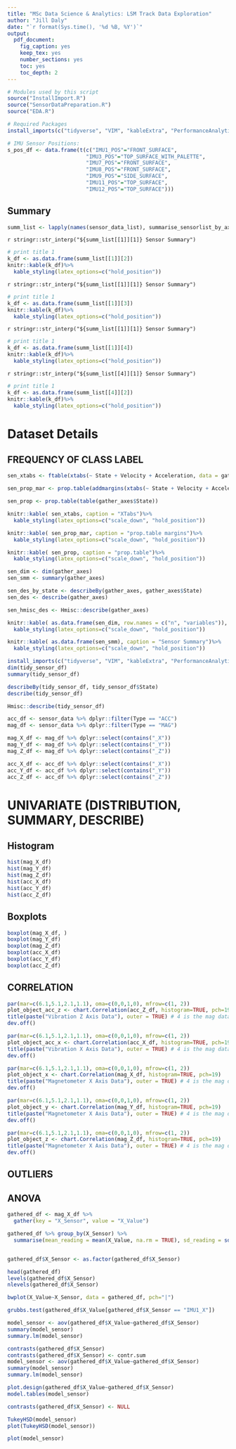 ```yaml
---
title: "MSc Data Science & Analytics: LSM Track Data Exploration"
author: "Jill Daly"
date: "`r format(Sys.time(), '%d %B, %Y')`"
output:
  pdf_document: 
    fig_caption: yes
    keep_tex: yes
    number_sections: yes
    toc: yes
    toc_depth: 2
---
```


<!-- 
Online information about creating technical documents with RMarkdown and knitr:
https://bookdown.org/
https://bookdown.org/yihui/bookdown/
https://rmarkdown.rstudio.com/
https://github.com/rstudio/rmarkdown
https://rmarkdown.rstudio.com/pdf_document_format
http://kbroman.org/knitr_knutshell/pages/Rmarkdown.html
https://www.rstudio.com/wp-content/uploads/2015/02/rmarkdown-cheatsheet.pdf
https://yihui.name/knitr/options/?version=1.2.830&mode=desktop#code-chunk
https://stackoverflow.com/questions/12546365/subfigures-or-subcaptions-with-knitr/49086985#49086985
https://rmarkdown.rstudio.com/articles_report_from_r_script.html
-->

<!-- TODO: Create separate .tex files to deal with styling issues, eg. toc on same page as title -->
\newpage 
\tableofcontents 
\listoffigures
\listoftables
\newpage


<!--##########################################################################
##############################################################################
##                                                                          ##
##                               DATA EXPLORATION                           ##
##                         FOR LOADING & TIDYING DATASET                    ##  
##                                                                          ##
##############################################################################
##############################################################################-->


```r
# Modules used by this script
source("InstallImport.R")
source("SensorDataPreparation.R")
source("EDA.R")

# Required Packages
install_imports(c("tidyverse", "VIM", "kableExtra", "PerformanceAnalytics", "Hmisc", "outliers", "psych")) 
```


<!-- FIGURES FROM SECTIONS CAN BE SAVED TO DISK FOR THE FINAL THESIS DOCUMENT -->


\newpage

```r
# IMU Sensor Positions:
s_pos_df <- data.frame(t(c("IMU1_POS"="FRONT_SURFACE", 
                         "IMU3_POS"="TOP_SURFACE_WITH_PALETTE",
                         "IMU7_POS"="FRONT_SURFACE", 
                         "IMU8_POS"="FRONT_SURFACE", 
                         "IMU9_POS"="SIDE_SURFACE", 
                         "IMU11_POS"="TOP_SURFACE", 
                         "IMU12_POS"="TOP_SURFACE")))
```



## Summary 

```r
summ_list <- lapply(names(sensor_data_list), summarise_sensorlist_by_axis, df_list=sensor_data_list)
```


`r stringr::str_interp("${summ_list[[1]][1]} Sensor Summary")`
```r
# print title 1
k_df <- as.data.frame(summ_list[[1]][2])
knitr::kable(k_df)%>% 
  kable_styling(latex_options=c("hold_position"))
```


`r stringr::str_interp("${summ_list[[1]][1]} Sensor Summary")`
```r
# print title 1
k_df <- as.data.frame(summ_list[[1]][3])
knitr::kable(k_df)%>% 
  kable_styling(latex_options=c("hold_position"))
```

`r stringr::str_interp("${summ_list[[1]][1]} Sensor Summary")`
```r
# print title 1
k_df <- as.data.frame(summ_list[[1]][4])
knitr::kable(k_df)%>% 
  kable_styling(latex_options=c("hold_position"))
```


`r stringr::str_interp("${summ_list[[4]][1]} Sensor Summary")`
```r
# print title 1
k_df <- as.data.frame(summ_list[[4]][2])
knitr::kable(k_df)%>% 
  kable_styling(latex_options=c("hold_position"))
```


# Dataset Details

## FREQUENCY OF CLASS LABEL
```r
sen_xtabs <- ftable(xtabs(~ State + Velocity + Acceleration, data = gather_axes))

sen_prop_mar <- prop.table(addmargins(xtabs(~ State + Velocity + Acceleration, data = gather_axes)))

sen_prop <- prop.table(table(gather_axes$State))

```


```r
knitr::kable( sen_xtabs, caption = "XTabs")%>% 
  kable_styling(latex_options=c("scale_down", "hold_position"))

knitr::kable( sen_prop_mar, caption = "prop.table margins")%>% 
  kable_styling(latex_options=c("scale_down", "hold_position"))

knitr::kable( sen_prop, caption = "prop.table")%>% 
  kable_styling(latex_options=c("scale_down", "hold_position"))

```


```r
sen_dim <- dim(gather_axes)
sen_smm <- summary(gather_axes)

sen_des_by_state <- describeBy(gather_axes, gather_axes$State)
sen_des <- describe(gather_axes)

sen_hmisc_des <- Hmisc::describe(gather_axes)
```


```r
knitr::kable( as.data.frame(sen_dim, row.names = c("n", "variables")), caption = "Dimensions")%>% 
  kable_styling(latex_options=c("scale_down", "hold_position"))

knitr::kable( as.data.frame(sen_smm), caption = "Sensor Summary")%>% 
  kable_styling(latex_options=c("scale_down", "hold_position"))


```




```r
install_imports(c("tidyverse", "VIM", "kableExtra", "PerformanceAnalytics", "Hmisc", "outliers", "psych")) 
dim(tidy_sensor_df)
summary(tidy_sensor_df)

describeBy(tidy_sensor_df, tidy_sensor_df$State)
describe(tidy_sensor_df)

Hmisc::describe(tidy_sensor_df)
```

```r
acc_df <- sensor_data %>% dplyr::filter(Type == "ACC")
mag_df <- sensor_data %>% dplyr::filter(Type == "MAG")

mag_X_df <- mag_df %>% dplyr::select(contains("_X"))
mag_Y_df <- mag_df %>% dplyr::select(contains("_Y"))
mag_Z_df <- mag_df %>% dplyr::select(contains("_Z"))

acc_X_df <- acc_df %>% dplyr::select(contains("_X"))
acc_Y_df <- acc_df %>% dplyr::select(contains("_Y"))
acc_Z_df <- acc_df %>% dplyr::select(contains("_Z"))
```


# UNIVARIATE (DISTRIBUTION, SUMMARY, DESCRIBE)

## Histogram
```r
hist(mag_X_df)
hist(mag_Y_df)
hist(mag_Z_df)
hist(acc_X_df)
hist(acc_Y_df)
hist(acc_Z_df)
```


## Boxplots
```r
boxplot(mag_X_df, )
boxplot(mag_Y_df)
boxplot(mag_Z_df)
boxplot(acc_X_df)
boxplot(acc_Y_df)
boxplot(acc_Z_df)
```


## CORRELATION
```r


par(mar=c(6.1,5.1,2.1,1.1), oma=c(0,0,1,0), mfrow=c(1, 2))
plot_object_acc_z <- chart.Correlation(acc_Z_df, histogram=TRUE, pch=19)  
title(paste("Vibration Z Axis Data"), outer = TRUE) # 4 is the mag data
dev.off()

par(mar=c(6.1,5.1,2.1,1.1), oma=c(0,0,1,0), mfrow=c(1, 2))
plot_object_acc_x <- chart.Correlation(acc_X_df, histogram=TRUE, pch=19)  
title(paste("Vibration X Axis Data"), outer = TRUE) # 4 is the mag data
dev.off()

par(mar=c(6.1,5.1,2.1,1.1), oma=c(0,0,1,0), mfrow=c(1, 2))
plot_object_x <- chart.Correlation(mag_X_df, histogram=TRUE, pch=19)  
title(paste("Magnetometer X Axis Data"), outer = TRUE) # 4 is the mag data
dev.off()

par(mar=c(6.1,5.1,2.1,1.1), oma=c(0,0,1,0), mfrow=c(1, 2))
plot_object_y <- chart.Correlation(mag_Y_df, histogram=TRUE, pch=19)  
title(paste("Magnetometer X Axis Data"), outer = TRUE) # 4 is the mag data
dev.off()

par(mar=c(6.1,5.1,2.1,1.1), oma=c(0,0,1,0), mfrow=c(1, 2))
plot_object_z <- chart.Correlation(mag_Z_df, histogram=TRUE, pch=19)  
title(paste("Magnetometer X Axis Data"), outer = TRUE) # 4 is the mag data
dev.off()
```


## OUTLIERS








## ANOVA
```r
gathered_df <- mag_X_df %>% 
  gather(key = "X_Sensor", value = "X_Value")

gathered_df %>% group_by(X_Sensor) %>%
  summarise(mean_reading = mean(X_Value, na.rm = TRUE), sd_reading = sd(X_Value, na.rm = TRUE))


gathered_df$X_Sensor <- as.factor(gathered_df$X_Sensor)

head(gathered_df)
levels(gathered_df$X_Sensor)
nlevels(gathered_df$X_Sensor)

bwplot(X_Value~X_Sensor, data = gathered_df, pch="|")

grubbs.test(gathered_df$X_Value[gathered_df$X_Sensor == "IMU1_X"])

model_sensor <- aov(gathered_df$X_Value~gathered_df$X_Sensor)
summary(model_sensor)
summary.lm(model_sensor)

contrasts(gathered_df$X_Sensor)
contrasts(gathered_df$X_Sensor) <- contr.sum
model_sensor <- aov(gathered_df$X_Value~gathered_df$X_Sensor)
summary(model_sensor)
summary.lm(model_sensor)

plot.design(gathered_df$X_Value~gathered_df$X_Sensor)
model.tables(model_sensor)

contrasts(gathered_df$X_Sensor) <- NULL

TukeyHSD(model_sensor)
plot(TukeyHSD(model_sensor))

plot(model_sensor)
```





